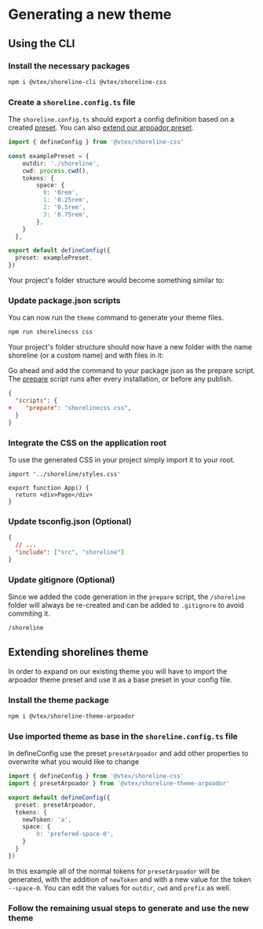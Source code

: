 
# Generating a new theme

## Using the CLI

<Steps>

### Install the necessary packages

```sh npm2yarn copy
npm i @vtex/shoreline-cli @vtex/shoreline-css
```

### Create a `shoreline.config.ts` file

The `shoreline.config.ts` should export a config definition based on a created [preset](/guides/theming/configuration-presets). You can also [extend our arpoador preset](/guides/theming/generating-theme#extending-shorelines-theme).

```ts filename="shoreline.config.ts" copy
import { defineConfig } from '@vtex/shoreline-css'

const examplePreset = {
    outdir: './shoreline',
    cwd: process.cwd(),
    tokens: {
        space: {
          0: '0rem',
          1: '0.25rem',
          2: '0.5rem',
          3: '0.75rem',
        },
    }
  },

export default defineConfig({
  preset: examplePreset,
})
```

Your project's folder structure would become something similar to:

<FileTree>
  <FileTree.Folder name="project" defaultOpen>
    <FileTree.Folder name="src" defaultOpen>
      <FileTree.File name="index.ts" />
      <FileTree.File name="[...files].extension" />
    </FileTree.Folder>
    <FileTree.File name="shoreline.config.ts" />
    <FileTree.File name="package.json" />
    <FileTree.File name="tsconfig.json" />
  </FileTree.Folder>
</FileTree>

### Update package.json scripts

You can now run the `theme` command to generate your theme files.

```sh npm2yarn copy
npm run shorelinecss css
```

Your project's folder structure should now have a new folder with the name shoreline (or a custom name) and with files in it:

<FileTree>
  <FileTree.Folder name="project" defaultOpen>
    <FileTree.Folder name="src">
      <FileTree.File name="index.ts" />
      <FileTree.File name="[...files].extension" />
    </FileTree.Folder>
    <FileTree.Folder name="shoreline" defaultOpen>
      <FileTree.File name="styles.css" />
      <FileTree.File name="tokens.ts" />
    </FileTree.Folder>
    <FileTree.File name="shoreline.config.ts" />
    <FileTree.File name="package.json" />
    <FileTree.File name="tsconfig.json" />
  </FileTree.Folder>
</FileTree>

Go ahead and add the command to your package json as the prepare script. The [prepare](https://docs.npmjs.com/cli/v9/using-npm/scripts#life-cycle-scripts) script runs after every installation, or before any publish.

```json {3} filename="package.json"
{
  "scripts": {
+    "prepare": "shorelinecss css",
  }
}
```

### Integrate the CSS on the application root

To use the generated CSS in your project simply import it to your root.

```tsx filename="src/index.ts"
import '../shoreline/styles.css'

export function App() {
  return <div>Page</div>
}
```

### Update tsconfig.json (Optional)

```json {3} filename="tsconfig.json"
{
  // ...
  "include": ["src", "shoreline"]
}
```

### Update gitignore (Optional)

Since we added the code generation in the `prepare` script, the `/shoreline` folder will always be re-created and can be added to `.gitignore` to avoid commiting it.

```txt {1} filename=".gitignore" copy
/shoreline
```

</Steps>

## Extending shorelines theme

In order to expand on our existing theme you will have to import the arpoador theme preset and use it as a base preset in your config file.

<Steps>

### Install the theme package

```sh npm2yarn copy
npm i @vtex/shoreline-theme-arpoador
```

### Use imported theme as base in the `shoreline.config.ts` file

In defineConfig use the preset `presetArpoador` and add other properties to overwrite what you would like to change

```ts filename="shoreline.config.ts" copy
import { defineConfig } from '@vtex/shoreline-css'
import { presetArpoador } from '@vtex/shoreline-theme-arpoador'

export default defineConfig({
  preset: presetArpoador,
  tokens: {
    newToken: 'a',
    space: {
        0: 'prefered-space-0',
    }
  }
})
```

In this example all of the normal tokens for `presetArpoador` will be generated, with the addition of `newToken` and with a new value for the token `--space-0`. You can edit the values for `outdir`, `cwd` and `prefix` as well.

### Follow the remaining usual steps to generate and use the new theme

</Steps>
